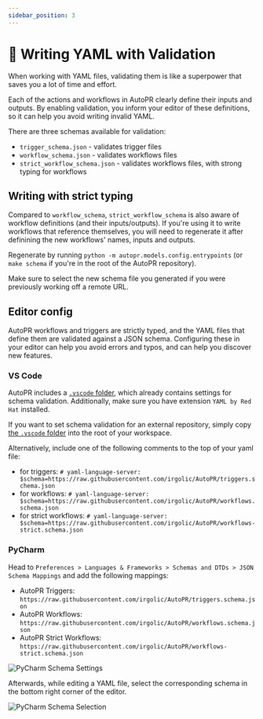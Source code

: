 ```yaml
---
sidebar_position: 3
---
```


# 📄 Writing YAML with Validation

When working with YAML files, validating them is like a superpower that saves you a lot of time and effort.

Each of the actions and workflows in AutoPR clearly define their inputs and outputs.
By enabling validation, you inform your editor of these definitions, so it can help you avoid writing invalid YAML.

There are three schemas available for validation:
- `trigger_schema.json` - validates trigger files
- `workflow_schema.json` - validates workflows files
- `strict_workflow_schema.json` - validates workflows files, with strong typing for workflows

## Writing with strict typing

Compared to `workflow_schema`, `strict_workflow_schema` is also aware of workflow definitions (and their inputs/outputs).
If you're using it to write workflows that reference themselves, you will need to regenerate it after definining
the new workflows' names, inputs and outputs.

Regenerate by running `python -m autopr.models.config.entrypoints`
(or `make schema` if you're in the root of the AutoPR repository).

Make sure to select the new schema file you generated if you were previously working off a remote URL.

## Editor config

AutoPR workflows and triggers are strictly typed, and the YAML files that define them are validated against a JSON schema.
Configuring these in your editor can help you avoid errors and typos, and can help you discover new features.


### VS Code

AutoPR includes a [`.vscode` folder](https://github.com/irgolic/AutoPR/tree/main/.vscode),
which already contains settings for schema validation. Additionally, make sure you have extension `YAML by Red Hat` installed.

If you want to set schema validation for an external repository, simply copy
[the `.vscode` folder](https://github.com/irgolic/AutoPR/tree/main/.vscode)
into the root of your workspace.

Alternatively, include one of the following comments to the top of your yaml file:
- for triggers: `# yaml-language-server: $schema=https://raw.githubusercontent.com/irgolic/AutoPR/triggers.schema.json`
- for workflows: `# yaml-language-server: $schema=https://raw.githubusercontent.com/irgolic/AutoPR/workflows.schema.json`
- for strict workflows: `# yaml-language-server: $schema=https://raw.githubusercontent.com/irgolic/AutoPR/workflows-strict.schema.json`


### PyCharm

Head to `Preferences > Languages & Frameworks > Schemas and DTDs > JSON Schema Mappings` and add the following mappings:
- AutoPR Triggers: `https://raw.githubusercontent.com/irgolic/AutoPR/triggers.schema.json`
- AutoPR Workflows: `https://raw.githubusercontent.com/irgolic/AutoPR/workflows.schema.json`
- AutoPR Strict Workflows: `https://raw.githubusercontent.com/irgolic/AutoPR/workflows-strict.schema.json`

![PyCharm Schema Settings](/img/pycharm_schema_settings.png)

Afterwards, while editing a YAML file, select the corresponding schema in the bottom right corner of the editor.

![PyCharm Schema Selection](/img/pycharm_schema_selection.gif)

